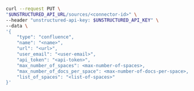 ```bash REST (Change)
curl --request PUT \
"$UNSTRUCTURED_API_URL/sources/<connector-id>" \
--header "unstructured-api-key: $UNSTRUCTURED_API_KEY" \
--data \
'{
    "type": "confluence",
    "name": "<name>",
    "url": "<url>",
    "user_email": "<user-email>",
    "api_token": "<api-token>",
    "max_number_of_spaces": <max-number-of-spaces>,
    "max_number_of_docs_per_space": <max-number-of-docs-per-space>,
    "list_of_spaces": "<list-of-spaces>"
}'
```